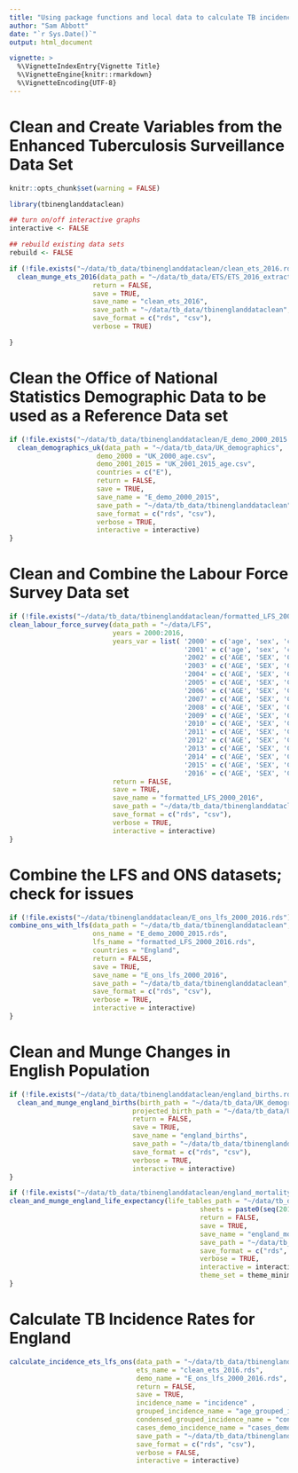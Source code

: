```yaml
---
title: "Using package functions and local data to calculate TB incidence rates in England"
author: "Sam Abbott"
date: "`r Sys.Date()`"
output: html_document

vignette: >
  %\VignetteIndexEntry{Vignette Title}
  %\VignetteEngine{knitr::rmarkdown}
  %\VignetteEncoding{UTF-8}
---
```


# Clean and Create Variables from the Enhanced Tuberculosis Surveillance Data Set

```r
knitr::opts_chunk$set(warning = FALSE)
```

```r
library(tbinenglanddataclean)

## turn on/off interactive graphs
interactive <- FALSE

## rebuild existing data sets
rebuild <- FALSE
```

```r
if (!file.exists("~/data/tb_data/tbinenglanddataclean/clean_ets_2016.rds") || rebuild) {
  clean_munge_ets_2016(data_path = "~/data/tb_data/ETS/ETS_2016_extract/SAbbott_BCG dataset_version2_final140217.dta",
                     return = FALSE,
                     save = TRUE,
                     save_name = "clean_ets_2016",
                     save_path = "~/data/tb_data/tbinenglanddataclean",
                     save_format = c("rds", "csv"),
                     verbose = TRUE)

}
```


# Clean the Office of National Statistics Demographic Data to be used as a Reference Data set

```r
if (!file.exists("~/data/tb_data/tbinenglanddataclean/E_demo_2000_2015.rds") || rebuild) {
  clean_demographics_uk(data_path = "~/data/tb_data/UK_demographics",
                      demo_2000 = "UK_2000_age.csv",
                      demo_2001_2015 = "UK_2001_2015_age.csv",
                      countries = c("E"),
                      return = FALSE,
                      save = TRUE,
                      save_name = "E_demo_2000_2015",
                      save_path = "~/data/tb_data/tbinenglanddataclean",
                      save_format = c("rds", "csv"),
                      verbose = TRUE,
                      interactive = interactive)
}
```

# Clean and Combine the Labour Force Survey Data set

```r
if (!file.exists("~/data/tb_data/tbinenglanddataclean/formatted_LFS_2000_2016.rds") || rebuild) {
clean_labour_force_survey(data_path = "~/data/LFS",
                          years = 2000:2016,
                          years_var = list( '2000' = c('age', 'sex', 'cry', 'govtof', 'pwt07'),
                                            '2001' = c('age', 'sex', 'cry01', 'country', 'pwt07'),
                                            '2002' = c('AGE', 'SEX', 'CRY01', 'COUNTRY', 'PWT14'),
                                            '2003' = c('AGE', 'SEX', 'CRY01', 'COUNTRY', 'PWT14'),
                                            '2004' = c('AGE', 'SEX', 'CRY01', 'COUNTRY', 'PWT14'),
                                            '2005' = c('AGE', 'SEX', 'CRY01', 'COUNTRY', 'PWT14'),
                                            '2006' = c('AGE', 'SEX', 'CRY01', 'COUNTRY', 'PWT14'),
                                            '2007' = c('AGE', 'SEX', 'CRY01', 'COUNTRY', 'PWT14'),
                                            '2008' = c('AGE', 'SEX', 'CRY01', 'COUNTRY', 'PWT14'),
                                            '2009' = c('AGE', 'SEX', 'CRY01', 'COUNTRY', 'PWT14'),
                                            '2010' = c('AGE', 'SEX', 'CRY01', 'COUNTRY', 'PWT14'),
                                            '2011' = c('AGE', 'SEX', 'CRY01', 'COUNTRY', 'PWT14'),
                                            '2012' = c('AGE', 'SEX', 'CRY12', 'COUNTRY', 'PWT14'),
                                            '2013' = c('AGE', 'SEX', 'CRY12', 'COUNTRY', 'PWT16'),
                                            '2014' = c('AGE', 'SEX', 'CRY12', 'COUNTRY', 'PWT16'),
                                            '2015' = c('AGE', 'SEX', 'CRY12', 'COUNTRY', 'PWT16'),
                                            '2016' = c('AGE', 'SEX', 'CRY12', 'COUNTRY', 'PWT16')),
                          return = FALSE,
                          save = TRUE,
                          save_name = "formatted_LFS_2000_2016",
                          save_path = "~/data/tb_data/tbinenglanddataclean",
                          save_format = c("rds", "csv"),
                          verbose = TRUE,
                          interactive = interactive)
}
```

# Combine the LFS and ONS datasets; check for issues

```r
if (!file.exists("~/data/tbinenglanddataclean/E_ons_lfs_2000_2016.rds") || rebuild) {
combine_ons_with_lfs(data_path = "~/data/tb_data/tbinenglanddataclean",
                     ons_name = "E_demo_2000_2015.rds",
                     lfs_name = "formatted_LFS_2000_2016.rds",
                     countries = "England",
                     return = FALSE,
                     save = TRUE,
                     save_name = "E_ons_lfs_2000_2016",
                     save_path = "~/data/tb_data/tbinenglanddataclean",
                     save_format = c("rds", "csv"),
                     verbose = TRUE,
                     interactive = interactive) 
}
```

# Clean and Munge Changes in English Population

```r
if (!file.exists("~/data/tb_data/tbinenglanddataclean/england_births.rds") || rebuild) {
  clean_and_munge_england_births(birth_path = "~/data/tb_data/UK_demographics/annual_reference_table.xls",
                               projected_birth_path = "~/data/tb_data/UK_demographics/england_population_projections.xls",
                               return = FALSE,
                               save = TRUE,
                               save_name = "england_births",
                               save_path = "~/data/tb_data/tbinenglanddataclean",
                               save_format = c("rds", "csv"),
                               verbose = TRUE,
                               interactive = interactive)
}
```


```r
if (!file.exists("~/data/tb_data/tbinenglanddataclean/england_mortality_rate.rds") || rebuild) {
clean_and_munge_england_life_expectancy(life_tables_path = "~/data/tb_data/UK_demographics/england_life_tables.xls",
                                                sheets = paste0(seq(2013,1998, -1), "-", seq(2015,2000, -1)),
                                                return = FALSE,
                                                save = TRUE,
                                                save_name = "england_mortality_rates",
                                                save_path = "~/data/tb_data/tbinenglanddataclean",
                                                save_format = c("rds", "csv"),
                                                verbose = TRUE,
                                                interactive = interactive,
                                                theme_set = theme_minimal)
}
```


# Calculate TB Incidence Rates for England

```r
calculate_incidence_ets_lfs_ons(data_path = "~/data/tb_data/tbinenglanddataclean",
                                ets_name = "clean_ets_2016.rds",
                                demo_name = "E_ons_lfs_2000_2016.rds",
                                return = FALSE,
                                save = TRUE,
                                incidence_name = "incidence" ,
                                grouped_incidence_name = "age_grouped_incidence",
                                condensed_grouped_incidence_name = "condensed_age_group_incidence",
                                cases_demo_incidence_name = "cases_demo_incidence",
                                save_path = "~/data/tb_data/tbinenglanddataclean",
                                save_format = c("rds", "csv"),
                                verbose = FALSE,
                                interactive = interactive)
```
